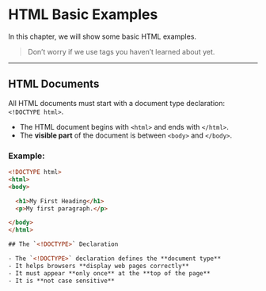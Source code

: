 # HTML Basic Examples

In this chapter, we will show some basic HTML examples.

>  Don’t worry if we use tags you haven’t learned about yet.

---

## HTML Documents

All HTML documents must start with a document type declaration: `<!DOCTYPE html>`.

- The HTML document begins with `<html>` and ends with `</html>`.
- The **visible part** of the document is between `<body>` and `</body>`.

### Example:

```html
<!DOCTYPE html>
<html>
<body>

  <h1>My First Heading</h1>
  <p>My first paragraph.</p>

</body>
</html>

## The `<!DOCTYPE>` Declaration

- The `<!DOCTYPE>` declaration defines the **document type**
- It helps browsers **display web pages correctly**
- It must appear **only once** at the **top of the page**
- It is **not case sensitive**

